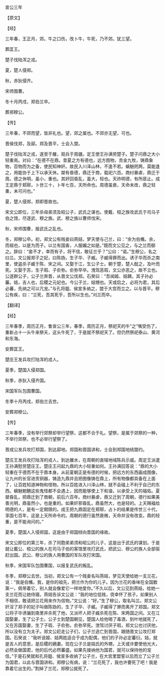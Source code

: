 

宣公三年

【原文】

【经】

三年春，王正月，郊。牛之口伤，改卜牛，牛死，乃不郊。犹三望。

葬匡王。

楚子伐陆浑之戎。

夏，楚人侵郑。

秋，赤狄侵齐。

宋师围曹。

冬十月丙戌，郑伯兰卒。

葬郑穆公。

【传】

三年春，不郊而望，皆非礼也。望，郊之属也。不郊亦无望，可也。

晋侯伐郑，及郔。郑及晋平，士会入盟。

楚子伐陆浑之戎，遂至于雒，观兵于周疆。定王使王孙满劳楚子。楚子问鼎之大小轻重焉。对曰：“在德不在鼎。昔夏之方有德也，远方图物，贡金九牧，铸鼎象物，百物而为之备，使民知神奸。故民入川泽山林，不逢不若。螭魅罔两，莫能逢之，用能协于上下以承天休。桀有昏德，鼎迁于商，载祀六百。商纣暴虐，鼎迁于周。德之休明，虽小，重也。其奸回昏乱，虽大，轻也。天祚明德，有所厎止。成王定鼎于郏鄏，卜世三十，卜年七百，天所命也。周德虽衰，天命未改，鼎之轻重，未可问也。”

夏，楚人侵郑，郑即晋故也。

宋文公即位，三年杀母弟须及昭公子，武氏之谋也。使戴、桓之族攻武氏于司马子伯之馆，尽逐武、穆之族。武、穆之族以曹师伐宋。

秋，宋师围曹，报武氏之乱也。

冬，郑穆公卒。初，郑文公有贱妾曰燕姞，梦天使与己兰，曰：“余为伯鯈。余，而祖也，以是为而子。以兰有国香，人服媚之如是。”既而文公见之，与之兰而御之。辞曰：“妾不才，幸而有子，将不信，敢征兰乎？”公曰：“诺。”生穆公，名之曰兰。文公报郑子之妃，曰陈妫，生子华、子臧。子臧得罪而出。诱子华而杀之南里，使盗杀子臧于陈、宋之间。又娶于江，生公子士。朝于楚，楚人酖之，及叶而死。又娶于苏，生子瑕、子俞弥。俞弥早卒。洩驾恶瑕，文公亦恶之，故不立也。公逐群公子，公子兰奔晋，从晋文公伐郑。石癸曰：“吾闻姬、姞耦，其子孙必蕃。姞，吉人也，后稷之元妃也。今公子兰，姞甥也。天或启之，必将为君，其后必蕃，先纳之可以亢宠。”与孔将鉏、侯宣多纳之，盟于大宫而立之。以与晋平。穆公有疾，曰：“兰死，吾其死乎，吾所以生也。”刈兰而卒。

【翻译】

【经】

三年春季，周历正月，鲁宣公三年，春季，周历正月，祭祀天的牛“之”嘴受伤了，重新占十一头牛来祭夭，这头牛死了，于是就不祭祀天了。但仍然祭祀泰山、黄河和东海。

安葬匡王。

楚庄王发兵攻打陆浑的戎人。

夏季，楚国入侵郑国。

秋季，赤狄入侵齐国。

宋国军队包围曹国。

冬季十月丙戌，郑伯兰去世。

安葬郑穆公。

【传】

三年春季，没有举行郊祭却举行望祭，这都不合于礼。望祭，是属于郊祭的一种，不举行郊祭，也不必举行望祭了。

晋成公发兵攻打郑国，到达郔地。郑国和晋国讲和，士会到郑国地结盟约。

楚庄王发兵攻打陆浑的戎人，到达雒水，在周朝的直辖地域陈兵示威。周定王派遣王孙满慰劳楚庄王。楚庄王问起九鼎的大小轻重如何。王孙满回答说：“鼎的大小轻重在于德而不在于鼎本身。从前夏朝正是有德的时候，把远方的东西画成图像，让九州的长官进贡铜器，铸造九鼎并且把图像铸在鼎上，所有物像都具备在上面了，让百姓知道神物和怪物。所以百姓进入川泽山林，就不会碰上不利于自己的东西。螭魅魍魉这些鬼怪都不会遇上，因而能够使上下和谐，以承受上天的福佑。夏桀昏乱，把鼎迁到了商朝，前后六百年。商纣暴虐，鼎又迁到了周朝，德行如果美善光明，鼎虽然小，也是重的。如果奸邪昏乱，鼎虽然大，也是轻的。上天赐福给明德的人，是有一定期限的。成王把九鼎固定在郏鄏，占卜的结果是传世三十代，享国七百年，这是上天所命令的。周朝的德行虽然衰微，天命并没有改变。鼎的轻重，是不能询问的。”

夏季，楚国人入侵郑国，这是由于郑国倾向晋国的缘故。

宋文公即位的第三年，杀了同胞弟弟须和昭公的儿子，这是出于武氏的谋划。于是就让戴公、桓公的族人在司马子伯的客馆里攻打武氏，把武公、穆公的族人全部驱赶出国。武公、穆公的族人用曹国的军队攻打宋国。

秋季，宋国军队包围曹国，以报复武氏的叛乱。

冬季，郑穆公去世。当初，郑文公有一个贱妾名叫燕姞，梦见天使给她一支兰花，说：“我是伯鯈。我，是你的祖先，把兰作为你的儿子。因为兰花的香味在全国数第一，佩带着它，别人就会像爱它一样地爱你。”不久以后，文公见到燕姞，给她一支兰花而让她侍寝。燕姞告诉文公说：“我的地位低贱，侥幸怀了孩子。如果别人不相信，敢请把兰花用来作为信物。”文公说：“好。”生了穆公，取名叫兰。郑文公奸淫了郑子的妃子叫做陈妫的，生了子华、子臧。子臧得了罪而离开了郑国。郑文公将子华诱骗到南里并杀死了他，又派坏人把子臧杀死在陈、宋两国之间。又在江国娶妻，生了公子士。公子士到楚国朝见，楚国人给他喝了毒酒，到叶地就死了。又在苏国娶妻，生了子瑕、子俞弥。俞弥早死。泄驾讨厌子瑕，郑文公也讨厌他，所以没有立为太子。郑文公赶走公子们，公子兰逃亡到晋国，跟随晋文公攻打郑国。石癸说：“我听说姬、姞两姓适合于成为配偶，他们的子孙必定蕃衍。姞，就是吉人的意思，是后稷的嫡妻。现在公子兰是姞氏的外甥，上天或许要使他光大，必然会做国君，他的后代必然蕃盛。如果先接纳他为国君，就可以保持他的宠信。”于是石癸就和孔将鉏、侯宣多收纳了公子兰，在大宫里盟誓以后而立了公子兰为国君，以此与晋国讲和。郑穆公有病，说：“兰花死了，我也许要死了吧！我是靠着它出生的。”割掉了兰花，郑穆公就死了。


